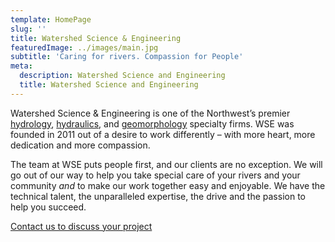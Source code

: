 ```yaml
---
template: HomePage
slug: ''
title: Watershed Science & Engineering
featuredImage: ../images/main.jpg
subtitle: 'Caring for rivers. Compassion for People'
meta:
  description: Watershed Science and Engineering
  title: Watershed Science and Engineering
---
```


Watershed Science & Engineering is one of the Northwest’s premier [hydrology](/services/hydrology/), [hydraulics](/services/hydraulic-modeling-analysis/), and [geomorphology](/services/fluvial-geomorphology/) specialty firms. WSE was founded in 2011 out of a desire to work differently – with more heart, more dedication and more compassion.

The team at WSE puts people first, and our clients are no exception. We will go out of our way to help you take special care of your rivers and your community _and_ to make our work together easy and enjoyable. We have the technical talent, the unparalleled expertise, the drive and the passion to help you succeed.

<a class="Button" href="/contact">Contact us to discuss your project</a>